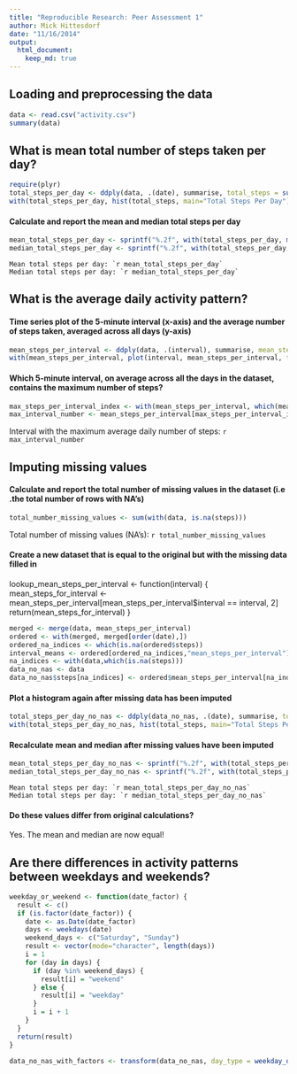 ```yaml
---
title: "Reproducible Research: Peer Assessment 1"
author: Mick Hittesdorf
date: "11/16/2014"
output: 
  html_document:
    keep_md: true
---
```



## Loading and preprocessing the data
```r
data <- read.csv("activity.csv")
summary(data)
```

## What is mean total number of steps taken per day?
```r
require(plyr)
total_steps_per_day <- ddply(data, .(date), summarise, total_steps = sum(steps))
with(total_steps_per_day, hist(total_steps, main="Total Steps Per Day"))
```

#### Calculate and report the mean and median total steps per day

```r
mean_total_steps_per_day <- sprintf("%.2f", with(total_steps_per_day, mean(total_steps, na.rm = TRUE)))
median_total_steps_per_day <- sprintf("%.2f", with(total_steps_per_day, median(total_steps, na.rm = TRUE)))

```
```
Mean total steps per day: `r mean_total_steps_per_day`
Median total steps per day: `r median_total_steps_per_day`
```

## What is the average daily activity pattern?

#### Time series plot of the 5-minute interval (x-axis) and the average number of steps taken, averaged across all days (y-axis)

```r
mean_steps_per_interval <- ddply(data, .(interval), summarise, mean_steps_per_interval = mean(steps, na.rm=TRUE))
with(mean_steps_per_interval, plot(interval, mean_steps_per_interval, type='l', main = "Mean steps per interval averaged over each day"))

```

#### Which 5-minute interval, on average across all the days in the dataset, contains the maximum number of steps?

```r
max_steps_per_interval_index <- with(mean_steps_per_interval, which(mean_steps_per_interval == max(mean_steps_per_interval)))
max_interval_number <- mean_steps_per_interval[max_steps_per_interval_index,1]
```

Interval with the maximum average daily number of steps: `r max_interval_number`

## Imputing missing values

#### Calculate and report the total number of missing values in the dataset (i.e .the total number of rows with NA's)
```r
total_number_missing_values <- sum(with(data, is.na(steps)))
```
Total number of missing values (NA's): `r total_number_missing_values`

#### Create a new dataset that is equal to the original but with the missing data filled in
lookup_mean_steps_per_interval <- function(interval) {
  mean_steps_for_interval <- mean_steps_per_interval[mean_steps_per_interval$interval == interval, 2]
  return(mean_steps_for_interval)
}

```r
merged <- merge(data, mean_steps_per_interval)
ordered <- with(merged, merged[order(date),])
ordered_na_indices <- which(is.na(ordered$steps))
interval_means <- ordered[ordered_na_indices,"mean_steps_per_interval"]
na_indices <- with(data,which(is.na(steps)))
data_no_nas <- data
data_no_nas$steps[na_indices] <- ordered$mean_steps_per_interval[na_indices]
```

#### Plot a histogram again after missing data has been imputed

```r
total_steps_per_day_no_nas <- ddply(data_no_nas, .(date), summarise, total_steps = sum(steps))
with(total_steps_per_day_no_nas, hist(total_steps, main="Total Steps Per Day"))

```

#### Recalculate mean and median after missing values have been imputed
```r
mean_total_steps_per_day_no_nas <- sprintf("%.2f", with(total_steps_per_day_no_nas, mean(total_steps, na.rm = TRUE)))
median_total_steps_per_day_no_nas <- sprintf("%.2f", with(total_steps_per_day_no_nas, median(total_steps, na.rm = TRUE)))

```

```
Mean total steps per day: `r mean_total_steps_per_day_no_nas`
Median total steps per day: `r median_total_steps_per_day_no_nas`
```

#### Do these values differ from original calculations? 

Yes. The mean and median are now equal!

## Are there differences in activity patterns between weekdays and weekends?
```r
weekday_or_weekend <- function(date_factor) {
  result <- c()
  if (is.factor(date_factor)) {
    date <- as.Date(date_factor)
    days <- weekdays(date)
    weekend_days <- c("Saturday", "Sunday")
    result <- vector(mode="character", length(days))
    i = 1
    for (day in days) {
      if (day %in% weekend_days) {
        result[i] = "weekend"
      } else {
        result[i] = "weekday"
      }
      i = i + 1
    }
  }
  return(result)
}

data_no_nas_with_factors <- transform(data_no_nas, day_type = weekday_or_weekend(date))

```
